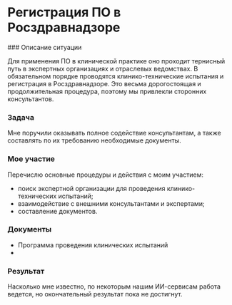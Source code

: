 
# Регистрация ПО в Росздравнадзоре

<Steps>
### Описание ситуации

Для применения ПО в клинической практике оно проходит тернисный путь в экспертных организациях и отраслевых ведомствах. В обязательном порядке проводятся клинико-технические испытания и регистрация в Росздравнадзоре. Это весьма дорогостоящая и продолжительная процедура, поэтому мы привлекли сторонних консультантов.

### Задача

Мне поручили оказывать полное содействие консультантам, а также составлять по их требованию необходимые документы.

### Мое участие

Перечислю основные процедуры и действия с моим участием:

- поиск экспертной организации для проведения клинико-технических испытаний;
- взаимодействие с внешними консультантами и экспертами;
- составление документов. 

### Документы

- Программа проведения клинических испытаний
- 

### Результат

Насколько мне известно, по некоторым нашим ИИ-сервисам работа ведется, но окончательный результат пока не достигнут.

</Steps>